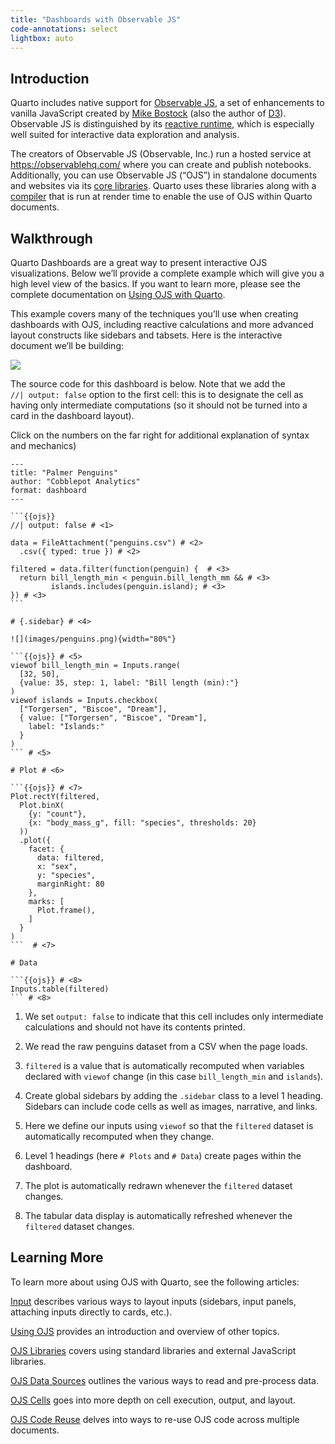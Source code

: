 ```yaml
---
title: "Dashboards with Observable JS"
code-annotations: select
lightbox: auto
---
```


## Introduction

Quarto includes native support for [Observable JS](https://observablehq.com/@observablehq/observables-not-javascript), a set of enhancements to vanilla JavaScript created by [Mike Bostock](https://en.wikipedia.org/wiki/Mike_Bostock) (also the author of [D3](https://d3js.org/)). Observable JS is distinguished by its [reactive runtime](https://github.com/observablehq/runtime), which is especially well suited for interactive data exploration and analysis.

The creators of Observable JS (Observable, Inc.) run a hosted service at <https://observablehq.com/> where you can create and publish notebooks. Additionally, you can use Observable JS ("OJS") in standalone documents and websites via its [core libraries](https://github.com/observablehq). Quarto uses these libraries along with a [compiler](https://github.com/asg017/unofficial-observablehq-compiler/tree/beta) that is run at render time to enable the use of OJS within Quarto documents.

## Walkthrough

Quarto Dashboards are a great way to present interactive OJS visualizations. Below we'll provide a complete example which will give you a high level view of the basics. If you want to learn more, please see the complete documentation on [Using OJS with Quarto](/docs/interactive/ojs/index.qmd).

This example covers many of the techniques you'll use when creating dashboards with OJS, including reactive calculations and more advanced layout constructs like sidebars and tabsets. Here is the interactive document we'll be building:

![](../images/penguins-ojs.png){.border fig-alt="A screenshot of a Palmer Penguins dashboard. The navigation bar shows two pages: Plot (active) and Data. On the left a sidebar with an image of penguins and two inputs: a range input for Bill length; and a set of checkboxes for Islands. On the right a plot with histgrams of body mass faceted by sex and species, with bars colored by species."}

The source code for this dashboard is below. Note that we add the <br/>
`//| output: false` option to the first cell: this is to designate the cell as having only intermediate computations (so it should not be turned into a card in the dashboard layout).

Click on the numbers on the far right for additional explanation of syntax and mechanics)

```` .python
---
title: "Palmer Penguins"
author: "Cobblepot Analytics"
format: dashboard
---

```{{ojs}}
//| output: false # <1>

data = FileAttachment("penguins.csv") # <2>
  .csv({ typed: true }) # <2>

filtered = data.filter(function(penguin) {  # <3>
  return bill_length_min < penguin.bill_length_mm && # <3>
         islands.includes(penguin.island); # <3>
}) # <3>
```

# {.sidebar} # <4>

![](images/penguins.png){width="80%"}

```{{ojs}} # <5>
viewof bill_length_min = Inputs.range(
  [32, 50], 
  {value: 35, step: 1, label: "Bill length (min):"}
)
viewof islands = Inputs.checkbox(
  ["Torgersen", "Biscoe", "Dream"], 
  { value: ["Torgersen", "Biscoe", "Dream"], 
    label: "Islands:"
  }
)
``` # <5>

# Plot # <6>

```{{ojs}} # <7>
Plot.rectY(filtered, 
  Plot.binX(
    {y: "count"}, 
    {x: "body_mass_g", fill: "species", thresholds: 20}
  ))
  .plot({
    facet: {
      data: filtered,
      x: "sex",
      y: "species",
      marginRight: 80
    },
    marks: [
      Plot.frame(),
    ]
  }
)
```  # <7>

# Data

```{{ojs}} # <8>
Inputs.table(filtered)
``` # <8>
````

1. We set `output: false` to indicate that this cell includes only intermediate calculations and should not have its contents printed.

2.  We read the raw penguins dataset from a CSV when the page loads.

3.  `filtered` is a value that is automatically recomputed when variables declared with `viewof` change (in this case `bill_length_min` and `islands`).

4.  Create global sidebars by adding the `.sidebar` class to a level 1 heading. Sidebars can include code cells as well as images, narrative, and links.

5.  Here we define our inputs using `viewof` so that the `filtered` dataset is automatically recomputed when they change.

6. Level 1 headings (here `# Plots` and `# Data`) create pages within the dashboard.

7.  The plot is automatically redrawn whenever the `filtered` dataset changes.

8.  The tabular data display is automatically refreshed whenever the `filtered` dataset changes.

## Learning More

To learn more about using OJS with Quarto, see the following articles:

[Input](/docs/dashboards/inputs.qmd) describes various ways to layout  inputs (sidebars, input panels, attaching inputs directly to cards, etc.).

[Using OJS](/docs/interactive/ojs/index.qmd) provides an introduction and overview of other topics.

[OJS Libraries](/docs/interactive/ojs/libraries.qmd) covers using standard libraries and external JavaScript libraries.

[OJS Data Sources](/docs/interactive/ojs/data-sources.qmd) outlines the various ways to read and pre-process data.

[OJS Cells](/docs/interactive/ojs/ojs-cells.qmd) goes into more depth on cell execution, output, and layout.

[OJS Code Reuse](/docs/interactive/ojs/code-reuse.qmd) delves into ways to re-use OJS code across multiple documents.
